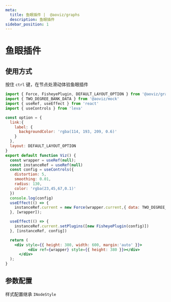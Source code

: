 ```yaml
---
meta:
  title: 鱼眼插件 |  @aoviz/graphs
  description: 鱼眼插件
sidebar_position: 1
---
```


# 鱼眼插件

## 使用方式
按住 `ctrl` 键，在节点处滑动体验鱼眼插件 

```jsx live=true template=configPlayground
import { Force, FisheyePlugin, DEFAULT_LAYOUT_OPTION } from '@aoviz/graphs';
import { TWO_DEGREE_BANK_DATA } from '@aoviz/mock'
import { useRef, useEffect } from 'react'
import { useControls } from 'leva'

const option = {
  link:{
    label: {
      backgroundColor: 'rgba(114, 193, 209, 0.6)' 
    }
  },
  layout: DEFAULT_LAYOUT_OPTION
}
export default function Viz() {
  const wrapper = useRef(null);
  const instanceRef = useRef(null)
  const config = useControls({
    distortion: 5,
    smoothing: 0.01,
    radius: 130,
    color: 'rgba(23,45,67,0.1)'
  })
  console.log(config)
  useEffect(() => {
    instanceRef.current = new Force(wrapper.current,{ data: TWO_DEGREE_BANK_DATA, option });
  }, [wrapper]);

  useEffect(() => {
    instanceRef.current.setPlugins([new FisheyePlugin(config)])
  }, [instanceRef, config])

  return (
    <div style={{ height: 380, width: 600, margin:'auto' }}>
		  <div ref={wrapper} style={{ height: 380 }}></div>
	  </div>
  );
}

```

## 参数配置

样式配置继承 `INodeStyle` 


<TablesConfiguration data={FORCE_FISHEYE_PLUGIN_DATA} />
